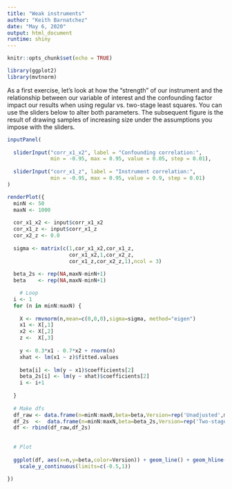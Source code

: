 ```yaml
---
title: "Weak instruments"
author: "Keith Barnatchez"
date: "May 6, 2020"
output: html_document
runtime: shiny
---
```


```r
knitr::opts_chunk$set(echo = TRUE)

library(ggplot2)
library(mvtnorm)
```

As a first exercise, let's look at how the "strength" of our instrument and the relationship between our variable of interest and the confounding factor impact our results when using regular vs. two-stage least squares. You can use the sliders below to alter both parameters. The subsequent figure is the result of drawing samples of increasing size under the assumptions you impose with the sliders.

```r

inputPanel(
  
  sliderInput("corr_x1_x2", label = "Confounding correlation:",
              min = -0.95, max = 0.95, value = 0.05, step = 0.01),
  
  sliderInput("corr_x1_z", label = "Instrument correlation:",
              min = -0.95, max = 0.95, value = 0.9, step = 0.01)
)

renderPlot({
  minN <- 50
  maxN <- 1000
  
  cor_x1_x2 <- input$corr_x1_x2
  cor_x1_z <- input$corr_x1_z
  cor_x2_z <- 0.0
  
  sigma <- matrix(c(1,cor_x1_x2,cor_x1_z,
                    cor_x1_x2,1,cor_x2_z,
                    cor_x1_z,cor_x2_z,1),ncol = 3)
  
  beta_2s <- rep(NA,maxN-minN+1) 
  beta    <- rep(NA,maxN-minN+1)

    # Loop 
  i <- 1
  for (n in minN:maxN) {
  
    X <- rmvnorm(n,mean=c(0,0,0),sigma=sigma, method="eigen")
    x1 <- X[,1]
    x2 <- X[,2]
    z <-  X[,3]
    
    y <- 0.3*x1 - 0.7*x2 + rnorm(n) 
    xhat <- lm(x1 ~ z)$fitted.values
    
    beta[i] <- lm(y ~ x1)$coefficients[2]
    beta_2s[i] <- lm(y ~ xhat)$coefficients[2]
    i <- i+1
  
  }
  
  # Make dfs
  df_raw <- data.frame(n=minN:maxN,beta=beta,Version=rep('Unadjusted',maxN-minN+1))
  df_2s  <-  data.frame(n=minN:maxN,beta=beta_2s,Version=rep('Two-stage',maxN-minN+1))
  df <- rbind(df_raw,df_2s)
  
  
  # Plot
  
  ggplot(df, aes(x=n,y=beta,color=Version)) + geom_line() + geom_hline(yintercept = 0.3)  +
    scale_y_continuous(limits=c(-0.5,1))

})

```

